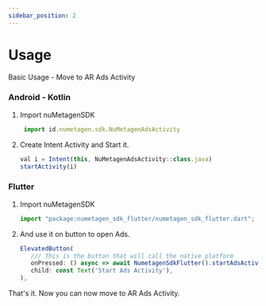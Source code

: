 ```yaml
---
sidebar_position: 2
---
```


# Usage

Basic Usage - Move to AR Ads Activity

### Android - Kotlin

1. Import nuMetagenSDK

   ```js
    import id.numetagen.sdk.NuMetagenAdsActivity
   ```

2. Create Intent Activity and Start it.

   ```js
   val i = Intent(this, NuMetagenAdsActivity::class.java)
   startActivity(i)
   ```

### Flutter

1. Import nuMetagenSDK

   ```js
   import "package:numetagen_sdk_flutter/numetagen_sdk_flutter.dart";
   ```

2. And use it on button to open Ads.

   ```js
   ElevatedButton(
      /// This is the button that will call the native platform
      onPressed: () async => await NumetagenSdkFlutter().startAdsActivity(),
      child: const Text('Start Ads Activity'),
   ),
   ```

That's it. Now you can now move to AR Ads Activity.
